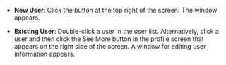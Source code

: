 * **New User**: Click the <Cmd sid='team.user.dialog.newUser' /> button at the top right of the screen. The <Cmd sid='team.user.dialog.newUser' /> window appears.

* **Existing User**: Double-click a user in the user list. Alternatively, click a user and then click the <Cmd>See More</Cmd> button in the profile screen that appears on the right side of the screen. A window for editing user information appears.

